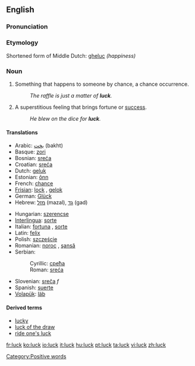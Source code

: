 ==English==

===Pronunciation===
{{IPA|/'lʌk/}}

===Etymology===
Shortened form of Middle Dutch: [[gheluc]] ''(happiness)''

===Noun===
{{en-noun-unc}}

# Something that happens to someone by chance, a chance occurrence.
#:''The raffle is just a matter of '''luck'''.''
# A superstitious feeling that brings fortune or [[success]].
#:''He blew on the dice for '''luck'''.''

====Translations====
{{top}}
*Arabic: [[بخت]] (bakht)
*Basque: [[zori]]
*Bosnian: [[sreća#Bosnian|sreća]] {{f}}
*Croatian: [[sreća#Croatian|sreća]] {{f}}
*Dutch: [[geluk]] {{n}}
*Estonian: [[õnn]]
*French: [[chance]] {{f}}
*[[Frisian]]: [[lock]] {{n}}, [[gelok]] {{n}}
*German: [[Glück]] {{n}}
*Hebrew: [[מזל]] (mazal), [[גד]] (gad)
{{mid}}
*Hungarian: [[szerencse]]
*[[Interlingua]]: [[sorte]]
*Italian: [[fortuna]] {{f}}, [[sorte]] {{f}}
*Latin: [[felix]] {{f}}
*Polish: [[szczęście]] {{n}}
*Romanian: [[noroc]] {{n}}, [[şansă]] {{f}}
*Serbian:
*:Cyrillic: [[срећа#Serbian|срећа]] {{f}}
*:Roman: [[sreća#Serbian|sreća]] {{f}}
*Slovenian: [[sreča]] ''f''
*Spanish: [[suerte]] {{F}}
*[[Volapük]]: [[läb]]
{{bottom}}

====Derived terms====
*[[lucky]]
*[[luck of the draw]]
*[[ride one's luck]]
[[Category:Positive words]]

[[fr:luck]]
[[ko:luck]]
[[io:luck]]
[[it:luck]]
[[hu:luck]]
[[pt:luck]]
[[ta:luck]]
[[vi:luck]]
[[zh:luck]]